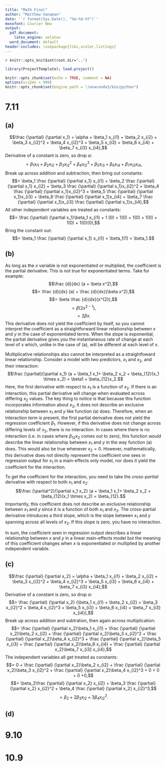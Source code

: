 ```yaml
---
title: "Math Final"
author: "Matthew Vanaman"
date: '`r format(Sys.Date(), "%m-%d-%Y")`'
monofont: Courier New
output:
  pdf_document: 
    latex_engine: xelatex
  word_document: default
header-includes: \usepackage{tikz,xcolor,listings}
---
```

`r knitr::opts_knit$set(root.dir='..')`

```r
library(ProjectTemplate); load.project()
```

```r
knitr::opts_chunk$set(echo = TRUE, comment = NA)
options(scipen = 999)
knitr::opts_chunk$set(engine.path = "/anaconda3/bin/python")
```


# 7.11

## (a)

$$\frac {\partial} {\partial x_1} = \alpha + \beta_1 x_{i1} + \beta_2 x_{i2} + \beta_3 x_{i2}^2 + \beta_4 x_{i2}^3 + \beta_5 x_{i3} + \beta_6 x_{i4} + \beta_7 x_{i3} x_{i4},$$
Derivative of a constant is zero, so drop $\alpha$:
$$= \beta_1 x_{i1} + \beta_2 x_{i2} + \beta_3 x_{i2}^2 + \beta_4 x_{i2}^3 + \beta_5 x_{i3} + \beta_6 x_{i4} + \beta_7 x_{i3} x_{i4},$$
Break up across addition and subtraction, then bring out constants:
$$= \beta_1 \frac {\partial} {\partial x_1} x_{i1} + \beta_2 \frac {\partial} {\partial x_1} x_{i2} + \beta_3 \frac {\partial} {\partial x_1}x_{i2}^2 + \beta_4 \frac {\partial} {\partial x_1}x_{i2}^3 + \beta_5 \frac {\partial} {\partial x_1}x_{i3} + \beta_6 \frac {\partial} {\partial x_1}x_{i4} + \beta_7 \frac {\partial} {\partial x_1}x_{i3} \frac {\partial} {\partial x_1}x_{i4},$$
All other independent variables are treated as constants:
$$= \frac {\partial} {\partial x_1}\beta_1 x_{i1} + 1 (0) + 1(0) + 1(0) + 1(0) + 1(0) + 1(0)(0),$$
Bring the constant out:
$$= \beta_1 \frac {\partial} {\partial x_1} x_{i1} = \beta_1(1) = \beta_1.$$

## (b)

As long as the *x* variable is not exponentiated or multiplied, the coefficient is the partial derivative. This is not true for exponentiated terms. Take for example:
$$\frac {d}{dx} (a + \beta x^2),$$
$$= \frac {d}{dx} (a) + \frac {d}{dx}(\beta x^2),$$
$$= \beta \frac {d}{dx}(x^{2}),$$
$$= \beta (2 x^{2-1}),$$
$$=2\beta x.$$
This derivative does not yield the coefficient by itself, so you cannot interpret the coefficient as a straightforward linear relationship between *x* and *y* in the case of exponentiated terms. When the slope is exponential, the partial derivative gives you the instantaneous rate of change at each level of x which, unlike in the case of (a), will be different at each level of *x*.

Multiplicative relationships also cannot be interpreted as a straightfoward linear relationship. Consider a model with two predictors, $x_1$ and $x_2$, and their interaction: 
$$\frac {\partial}{\partial x_1} (a + \beta_1 x_1+ \beta_2 x_2 + \beta_{12}(x_1 \times x_2) = \beta1 + \beta_{12}x_2.$$
Here, the first derivative with respect to $x_1$ is a function of $x_{2}$. If there is an interaction, this partial derivative will change when evaluated across differing $x_2$ values. The key thing to notice is that because this function incorporates information about $x_2$, it does not describe an exclusive relationship between $x_1$ and $y$ like function (a) does.  Therefore, when an interaction term is present, the first partial derivaitve does not yield the regression coefficient $\beta_1$. However, if this derivative does not change across differing levels of $x_2$, there is no interaction. In cases where there is no interaction (i.e. in cases where $\beta_{12} x_2$ comes out to zero), this function *would*  describe the linear relationship between $x_1$ and $y$ in the way function (a) does. This would also be true whenever $x_2 = 0$. However, mathematically, this derivative does not directly represent the coefficient one sees in regression output for $x_1$ in a main-effects only model, nor does it yield the coefficient for the interaction. 

To get the coefficient for the interaction, you need to take the *cross-partial* derivative with respect to both $x_1$ and $x_2$:
$$\frac {\partial^2}{\partial x_1 x_2} (a + \beta_1 x_1+ \beta_2 x_2 + \beta_{12}(x_1 \times x_2) = \beta_{12}.$$
Importantly, this coefficient does not describe an exclusive relationship between $x_1$ and $y$ since it is a function of both $x_1$ and $x_2$. The cross-partial derivative introduces a third slope, which is the slope between $x_1$ and $y$ spanning across all levels of $x_2$. If this slope is zero, you have no interaction. 

In sum, the coefficient seen in regression output describes a linear relationship between $x$ and $y$ in a linear main-effects model but the meaning of this coefficient changes when $x$ is exponentiated or multiplied by another independent variable.  

## (c)

$$\frac {\partial} {\partial x_2} = \alpha + \beta_1 x_{i1} + \beta_2 x_{i2} + \beta_3 x_{i2}^2 + \beta_4 x_{i2}^3 + \beta_5 x_{i3} + \beta_6 x_{i4} + \beta_7 x_{i3} x_{i4},$$
Derivative of a constant is zero, so drop $\alpha$:
$$= \frac {\partial} {\partial x_2} (\beta_1 x_{i1} + \beta_2 x_{i2} + \beta_3 x_{i2}^2 + \beta_4 x_{i2}^3 + \beta_5 x_{i3} + \beta_6 x_{i4} + \beta_7 x_{i3} x_{i4}),$$
Break up across addition and subtration, then again across multiplication:
$$= \frac {\partial} {\partial x_2}\beta_1  x_{i1} + \frac {\partial} {\partial x_2}\beta_2  x_{i2} + \frac {\partial} {\partial x_2}\beta_3 x_{i2}^2 + \frac {\partial} {\partial x_2}\beta_4 x_{i2}^3 + \frac {\partial} {\partial x_2}\beta_5 x_{i3} + \frac {\partial} {\partial x_2}\beta_6 x_{i4} + \frac {\partial} {\partial x_2}\beta_7 x_{i3} x_{i4},$$
The independent variables all get treated as constants:
$$= 0 + \frac {\partial} {\partial x_2}\beta_2  x_{i2} + \frac {\partial} {\partial x_2}\beta_3  x_{i2}^2 + \frac {\partial} {\partial x_2}\beta_4  x_{i2}^3 + 0 + 0 + 0 +0,$$
$$= \beta_2\frac {\partial} {\partial x_2} x_{i2} + \beta_3 \frac {\partial} {\partial x_2}  x_{i2}^2 + \beta_4 \frac {\partial} {\partial x_2}  x_{i2}^3,$$
$$= \beta_2 + 2\beta_3  x_{i2} + 3 \beta_4 x_{i2}^2.$$

## (d)



# 9.10


# 10.9
